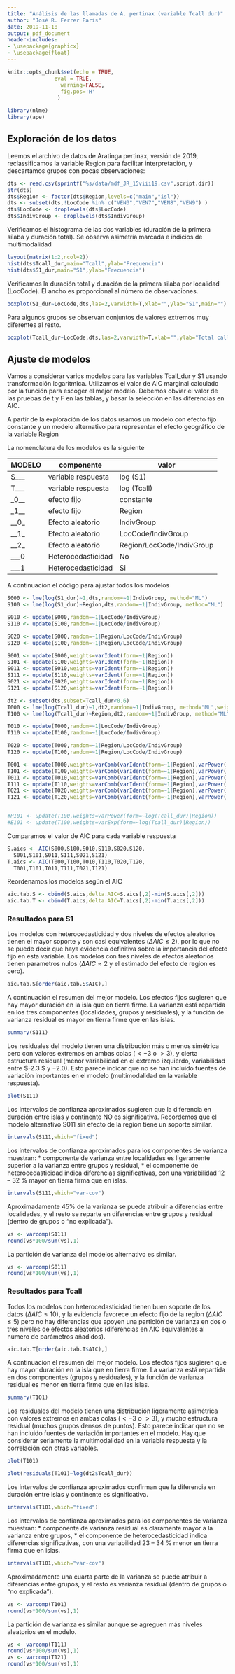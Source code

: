 ---
title: "Análisis de las llamadas de A. pertinax (variable Tcall dur)"
author: "José R. Ferrer Paris"
date: 2019-11-18
output: pdf_document
header-includes:
- \usepackage{graphicx}
- \usepackage{float}
---
```{r setup, include=FALSE}
knitr::opts_chunk$set(echo = TRUE,
			   eval = TRUE,
                 warning=FALSE,
                 fig.pos='H'
                )

library(nlme)
library(ape)

```

## Exploración de los datos
Leemos el archivo de datos de Aratinga pertinax, versión de 2019,  reclassificamos la variable Region para facilitar interpretación, y descartamos grupos con pocas observaciones:

```{r}
dts <- read.csv(sprintf("%s/data/mdf_JR_15viii19.csv",script.dir))
str(dts)
dts$Region <- factor(dts$Region,levels=c("main","isl"))
dts <- subset(dts,!LocCode %in% c("VEN3","VEN7","VEN8","VEN9") )
dts$LocCode <- droplevels(dts$LocCode)
dts$IndivGroup <- droplevels(dts$IndivGroup)
```

Verificamos el histograma de las dos variables (duración de la primera sílaba y duración total). Se observa asimetría marcada e indicios de multimodalidad

```{r}
layout(matrix(1:2,ncol=2))
hist(dts$Tcall_dur,main="Tcall",ylab="Frequencia")
hist(dts$S1_dur,main="S1",ylab="Frecuencia")
```


Verificamos la duración total y duración de la primera silaba por localidad (LocCode). El ancho es proporcional al número de observaciones.

```{r}
boxplot(S1_dur~LocCode,dts,las=2,varwidth=T,xlab="",ylab="S1",main="")
```

Para algunos grupos se observan conjuntos de valores extremos muy diferentes al resto.

```{r}
boxplot(Tcall_dur~LocCode,dts,las=2,varwidth=T,xlab="",ylab="Total call",main="")
```

## Ajuste de modelos
Vamos a considerar varios modelos para las variables Tcall_dur y S1 usando transformación logarítmica. Utilizamos el valor de AIC marginal calculado por la función para escoger el mejor modelo. Debemos obviar el valor de las pruebas de t y F en las tablas, y basar la selección en las diferencias en AIC.

A partir de la exploración de los datos usamos un modelo con efecto fijo constante  y un modelo alternativo para representar el efecto geográfico de la variable Region

La nomenclatura de los modelos es la siguiente

|   MODELO  |  componente | valor |
| --- | --- | --- |
|S___|variable respuesta | log (S1) |
|T___|variable respuesta | log (Tcall) |
|_0__|efecto fijo | constante |
|_1__|efecto fijo | Region |
|__0_| Efecto aleatorio | IndivGroup |
|__1_| Efecto aleatorio | LocCode/IndivGroup |
|__2_| Efecto aleatorio | Region/LocCode/IndivGroup |
|___0| Heterocedasticidad | No |
|___1| Heterocedasticidad | Si |


A continuación el código para ajustar todos los modelos

```{r}

S000 <- lme(log(S1_dur)~1,dts,random=~1|IndivGroup, method="ML")
S100 <- lme(log(S1_dur)~Region,dts,random=~1|IndivGroup, method="ML")

S010 <- update(S000,random=~1|LocCode/IndivGroup)
S110 <- update(S100,random=~1|LocCode/IndivGroup)

S020 <- update(S000,random=~1|Region/LocCode/IndivGroup)
S120 <- update(S100,random=~1|Region/LocCode/IndivGroup)

S001 <- update(S000,weights=varIdent(form=~1|Region))
S101 <- update(S100,weights=varIdent(form=~1|Region))
S011 <- update(S010,weights=varIdent(form=~1|Region))
S111 <- update(S110,weights=varIdent(form=~1|Region))
S021 <- update(S020,weights=varIdent(form=~1|Region))
S121 <- update(S120,weights=varIdent(form=~1|Region))

dt2 <- subset(dts,subset=Tcall_dur<0.6)
T000 <- lme(log(Tcall_dur)~1,dt2,random=~1|IndivGroup, method="ML",weights=varPower(form=~Tcall_dur))
T100 <- lme(log(Tcall_dur)~Region,dt2,random=~1|IndivGroup, method="ML",weights=varPower(form=~Tcall_dur))

T010 <- update(T000,random=~1|LocCode/IndivGroup)
T110 <- update(T100,random=~1|LocCode/IndivGroup)

T020 <- update(T000,random=~1|Region/LocCode/IndivGroup)
T120 <- update(T100,random=~1|Region/LocCode/IndivGroup)

T001 <- update(T000,weights=varComb(varIdent(form=~1|Region),varPower(.1,~Tcall_dur)))
T101 <- update(T100,weights=varComb(varIdent(form=~1|Region),varPower(.1,~Tcall_dur)))
T011 <- update(T010,weights=varComb(varIdent(form=~1|Region),varPower(.1,~Tcall_dur)))
T111 <- update(T110,weights=varComb(varIdent(form=~1|Region),varPower(.1,~Tcall_dur)))
T021 <- update(T020,weights=varComb(varIdent(form=~1|Region),varPower(.1,~Tcall_dur)))
T121 <- update(T120,weights=varComb(varIdent(form=~1|Region),varPower(.1,~Tcall_dur)))


#P101 <- update(T100,weights=varPower(form=~log(Tcall_dur)|Region))
#E101 <- update(T100,weights=varExp(form=~log(Tcall_dur)|Region))

```
Comparamos el valor de AIC para cada variable respuesta

```{r}
S.aics <- AIC(S000,S100,S010,S110,S020,S120,
  S001,S101,S011,S111,S021,S121)
T.aics <- AIC(T000,T100,T010,T110,T020,T120,
  T001,T101,T011,T111,T021,T121)
 ```

Reordenamos los modelos según el AIC
```{r}
aic.tab.S <- cbind(S.aics,delta.AIC=S.aics[,2]-min(S.aics[,2]))
aic.tab.T <- cbind(T.aics,delta.AIC=T.aics[,2]-min(T.aics[,2]))
```

### Resultados para S1

Los modelos con heterocedasticidad y dos niveles de efectos aleatorios tienen el mayor soporte y son casi equivalentes ($\Delta AIC \leq 2$), por lo que no se puede decir que haya evidencia definitiva sobre la importancia del efecto fijo en esta variable. Los modelos con tres niveles de efectos aleatorios tienen parametros nulos ($\Delta AIC \approx 2$ y el estimado del efecto de region es cero).

```{r}
aic.tab.S[order(aic.tab.S$AIC),]

```
A continuación el resumen del mejor modelo. Los efectos fijos sugieren que hay mayor duración en la isla que en tierra firme. La varianza está repartida en los tres componentes (localidades, grupos y residuales), y la función de varianza residual es mayor en tierra firme que en las islas.

```{r}
summary(S111)

```

Los residuales del modelo tienen una distribución más o menos simétrica pero con valores extremos en ambas colas ($< -3$ o $>3$), y cierta estructura residual (menor variabilidad en el extremo izquierdo, variabilidad entre $-2.3 $ y $-2.0$). Esto parece indicar que no se han incluido fuentes de variación importantes en el modelo (multimodalidad en la variable respuesta).

```{r}
plot(S111)

```

 Los intervalos de confianza aproximados sugieren que la diferencia en duración entre islas y continente NO es significativa. Recordemos que el modelo alternativo S011 sin efecto de la region tiene un soporte similar.

```{r}
intervals(S111,which="fixed")
```

Los intervalos de confianza aproximados para los componentes de varianza muestran:
  * componente de varianza entre localidades es ligeramente superior a la varianza entre grupos y residual,
  * el componente de heterocedasticidad indica diferencias significativas, con una variabilidad 12 -- 32 % mayor en tierra firma que en islas.

```{r}
intervals(S111,which="var-cov")
```

Aproximadamente 45% de la varianza se puede atribuir a diferencias entre localidades, y el resto se reparte en diferencias entre grupos y residual (dentro de grupos o "no explicada").
```{r}
vs <- varcomp(S111)
round(vs*100/sum(vs),1)
```

La partición de varianza del modelos alternativo es similar.

```{r}
vs <- varcomp(S011)
round(vs*100/sum(vs),1)

```


### Resultados para Tcall

Todos los modelos con heterocedasticidad tienen buen soporte de los datos ($\Delta AIC \leq 10$), y la evidencia favorece un efecto fijo de la region ($\Delta AIC \leq 5$) pero no hay diferencias que apoyen una partición de varianza en dos o tres niveles de efectos aleatorios (diferencias en AIC equivalentes al número de parámetros añadidos).

```{r}
aic.tab.T[order(aic.tab.T$AIC),]

```
A continuación el resumen del mejor modelo. Los efectos fijos sugieren que hay mayor duración en la isla que en tierra firme. La varianza está repartida en dos componentes (grupos y residuales), y la función de varianza residual es menor en tierra firme que en las islas.

```{r}
summary(T101)

```

Los residuales del modelo tienen una distribución ligeramente asimétrica con valores extremos en ambas colas ($< -3$ o $>3$), y _mucha_ estructura residual (muchos grupos densos de puntos). Esto parece indicar que no se han incluido fuentes de variación importantes en el modelo. Hay que considerar seriamente la multimodalidad en la variable respuesta y la correlación con otras variables.

```{r}
plot(T101)

```

```{r}
plot(residuals(T101)~log(dt2$Tcall_dur))

```
 Los intervalos de confianza aproximados confirman que la diferencia en duración entre islas y continente es significativa.

```{r}
intervals(T101,which="fixed")
```

Los intervalos de confianza aproximados para los componentes de varianza muestran:
  * componente de varianza residual es claramente mayor a la varianza entre grupos,
  * el componente de heterocedasticidad indica diferencias significativas, con una variabilidad 23 -- 34 % menor en tierra firma que en islas.

```{r}
intervals(T101,which="var-cov")
```

Aproximadamente una cuarta parte de la varianza se puede atribuir a diferencias entre grupos, y el resto es varianza residual (dentro de grupos o "no explicada").
```{r}
vs <- varcomp(T101)
round(vs*100/sum(vs),1)
```

La partición de varianza es similar aunque se agreguen más niveles aleatorios en el modelo.

```{r}
vs <- varcomp(T111)
round(vs*100/sum(vs),1)
vs <- varcomp(T121)
round(vs*100/sum(vs),1)

```
